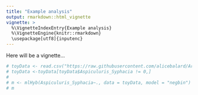 ```yaml
---
title: "Example analysis"
output: rmarkdown::html_vignette
vignette: >
  %\VignetteIndexEntry{Example analysis}
  %\VignetteEngine{knitr::rmarkdown}
  \usepackage[utf8]{inputenc}
--- 
```



Here will be a vignette...

```r
# toyData <- read.csv("https://raw.githubusercontent.com/alicebalard/Article_IntensityEimeriaHMHZ/master/data/cleanedData.csv")
# toyData <-toyData[toyData$Aspiculuris_Syphacia != 0,]
# 
# m <- mlHyb(Aspiculuris_Syphacia~., data = toyData, model = "negbin")
# m
```
